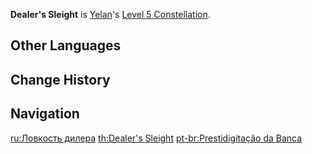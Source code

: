 {{Constellation Infobox
|image       = Constellation Dealer's Sleight.png
|description = Increases the Level of [[Lingering Lifeline]] by 3.<br />Maximum upgrade level is 15.
|level       = 5
|character   = Yelan
|utility1    = Talent Level Increase
|utility2    = Elemental Skill Level Increase
}}
'''Dealer's Sleight''' is [[Yelan]]'s [[Level 5 Constellation]].
<!--
==Gameplay Notes==
*

==Preview==
{{LoopOgv
|size=380px
|video={{subst:PAGENAME}} Preview.ogv
|gif={{subst:PAGENAME}} Preview.gif
}}
-->
==Other Languages==
{{Other Languages
|en      = Dealer's Sleight
|zhs     = 坐庄者，三仙戏法
|zhs_rm  = Zuòzhuāng-zhě, Sān Xiān Xìfǎ
|zht     = 坐莊者，三仙戲法
|zht_rm  = Zuòzhuāng-zhě, Sān Xiān Xìfǎ
|zh_tl   = 
|ja      = 胴元になる者、三仙奇術
|ja_rm   = Doumoto ni Naru Mono, Sanzen Kijutsu{{Assumed}}
|ja_tl   = 
|ko      = 눈보다 빠른 손
|ko_rm   = Nunboda Ppareun Son
|ko_tl   = Hands Faster than Eyes
|es      = Artificio de crupier
|es_tl   = Croupier Trick
|fr      = Dextérité de la croupière
|fr_tl   = Croupier's Dexterity
|ru      = Ловкость дилера
|ru_tl   = 
|th      = Dealer's Sleight
|vi      = Kẻ Làm Cái, Biến Hóa Ảo Diệu
|vi_tl   = 
|de      = Tricks des Bankhalters
|de_tl   = Tricks of the Banker
|id      = Dealer's Sleight
|pt      = Prestidigitação da Banca
|pt_tl   = 
}}

==Change History==
{{Change History|2.7}}

==Navigation==
{{Talent Navbox|Yelan}}

[[ru:Ловкость дилера]]
[[th:Dealer's Sleight]]
[[pt-br:Prestidigitação da Banca]]